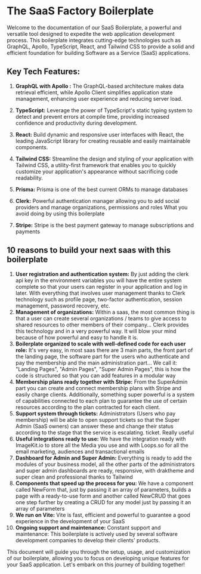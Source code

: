 # The SaaS Factory Boilerplate
Welcome to the documentation of our SaaS Boilerplate, a powerful and versatile tool designed to expedite the web application development process. This boilerplate integrates cutting-edge technologies such as GraphQL, Apollo, TypeScript, React, and Tailwind CSS to provide a solid and efficient foundation for building Software as a Service (SaaS) applications.  

## Key Tech Features:

1.  **GraphQL with Apollo :** The GraphQL-based architecture makes data retrieval efficient, while Apollo Client simplifies application state management, enhancing user experience and reducing server load.
    
2.  **TypeScript:** Leverage the power of TypeScript's static typing system to detect and prevent errors at compile time, providing increased confidence and productivity during development.
    
3.  **React:** Build dynamic and responsive user interfaces with React, the leading JavaScript library for creating reusable and easily maintainable components.
    
4.  **Tailwind CSS:** Streamline the design and styling of your application with Tailwind CSS, a utility-first framework that enables you to quickly customize your application's appearance without sacrificing code readability.

5. **Prisma:** Prisma is one of the best current ORMs to manage databases

6. **Clerk:** Powerful authentication manager allowing you to add social providers and manage organizations, permissions and roles
What you avoid doing by using this boilerplate

6. **Stripe:**  Stripe is the best payment gateway to manage subscriptions and payments
 
## 10 reasons to build your next saas with this boilerplate

 1. **User registration and authentication system:**  By just adding the clerk api key in the environment variables you will have the entire system complete so that your users can register in your application and log in later. With everything that involves user management thanks to Clerk technology such as profile page, two-factor authentication, session management, password recovery, etc.
 2. **Management of organizations:** Within a saas, the most common thing is that a user can create several organizations / teams to give access to shared resources to other members of their company... Clerk provides this technology and in a very powerful way. It will blow your mind because of how powerful and easy to handle it is.
 3. **Boilerplate organized to scale with well-defined code for each user role:** It's very easy, in most saas there are 3 main parts, the front part of the landing page, the software part for the users who authenticate and pay the membership and the main administration part... We call it: "Landing Pages", "Admin Pages", "Super Admin Pages", this is how the code is structured so that you can add features in a modular way
 4. **Membership plans ready together with Stripe:** From the SuperAdmin part you can create and connect membership plans with Stripe and easily charge clients. Additionally, something super powerful is a system of capabilities connected to each plan to guarantee the use of certain resources according to the plan contracted for each client.
 5. **Support system through tickets:** Administrators (Users who pay membership) will be able to open support tickets so that the Super Admin (SaaS owners) can answer these and change their status according to the stage that the service is escalating. ticket. Really useful
 6. **Useful integrations ready to use:** We have the integration ready with ImageKit.io to store all the Media you use and with Loops.so for all the email marketing, audiences and transactional emails
 7. **Dashboard for Admin and Super Admin:** Everything is ready to add the modules of your business model, all the other parts of the administrators and super admin dashboards are ready, responsive, with draktheme and super clean and professional thanks to Tailwind
 8. **Components that speed up the process for you:** We have a component called NewForm that, just by passing it an array of parameters, builds a page with a ready-to-use form and another called NewCRUD that goes one step further by creating a CRUD for any model just by passing it an array of parameters
 9. **We run on Vite:** Vite is fast, efficient and powerful to guarantee a good experience in the development of your SaaS
10. **Ongoing support and maintenance:** Constant support and maintenance: This boilerplate is actively used by several software development companies to develop their clients' products.
 
This document will guide you through the setup, usage, and customization of our boilerplate, allowing you to focus on developing unique features for your SaaS application. Let's embark on this journey of building together!